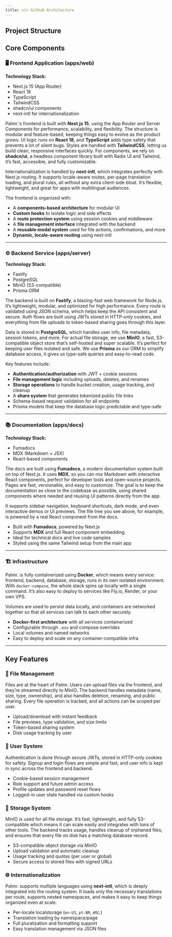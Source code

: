 ```yaml
---
title: </> Github Architecture
---
```



## Project Structure

<Files>
  <Folder name="apps" defaultOpen>
    <Folder name="docs" >
      <File name="all documentation files" />
    </Folder>
    <Folder name="server" >
      <File name="all backend files" />
    </Folder>
    <Folder name="web" >
      <File name="all frontend files" />
    </Folder>
  </Folder>
  <File name="other project files" />
</Files>


## Core Components

### 🖥️ Frontend Application (apps/web)

 **Technology Stack:**

- Next.js 15 (App Router)
- React 18
- TypeScript
- TailwindCSS
- shadcn/ui components
- next-intl for internationalization

Palmr.'s frontend is built with **Next.js 15**, using the App Router and Server Components for performance, scalability, and flexibility. The structure is modular and feature-based, keeping things easy to evolve as the product grows. UI logic runs on **React 18**, and **TypeScript** adds type safety that prevents a lot of silent bugs. Styles are handled with **TailwindCSS**, letting us build clean, responsive interfaces quickly. For components, we rely on **shadcn/ui**, a headless component library built with Radix UI and Tailwind, it’s fast, accessible, and fully customizable.

Internationalization is handled by **next-intl**, which integrates perfectly with Next.js routing. It supports locale-aware routes, per-page translation loading, and plural rules, all without any extra client-side bloat. It’s flexible, lightweight, and great for apps with multilingual audiences.

The frontend is organized with:

- A **components-based architecture** for modular UI  
- **Custom hooks** to isolate logic and side effects  
- A **route protection system** using session cookies and middleware  
- A **file management interface** integrated with the backend  
- A **reusable modal system** used for file actions, confirmations, and more  
- **Dynamic, locale-aware routing** using next-intl  

---

### ⚙️ Backend Service (apps/server)

 **Technology Stack:**

- Fastify
- PostgreSQL
- MinIO (S3-compatible)
- Prisma ORM

The backend is built on **Fastify**, a blazing-fast web framework for Node.js. It’s lightweight, modular, and optimized for high performance. Every route is validated using JSON schema, which helps keep the API consistent and secure. Auth flows are built using JWTs stored in HTTP-only cookies, and everything from file uploads to token-based sharing goes through this layer.

Data is stored in **PostgreSQL**, which handles user info, file metadata, session tokens, and more. For actual file storage, we use **MinIO**, a fast, S3-compatible object store that’s self-hosted and super scalable. It’s perfect for keeping user files isolated and safe. We use **Prisma** as our ORM to simplify database access, it gives us type-safe queries and easy-to-read code.

Key features include:

- **Authentication/authorization** with JWT + cookie sessions  
- **File management logic** including uploads, deletes, and renames  
- **Storage operations** to handle bucket creation, usage tracking, and cleanup  
- A **share system** that generates tokenized public file links  
- Schema-based request validation for all endpoints  
- Prisma models that keep the database logic predictable and type-safe  

--- 

### 📚 Documentation (apps/docs)

 **Technology Stack:**

- Fumadocs
- MDX (Markdown + JSX)
- React-based components

The docs are built using **Fumadocs**, a modern documentation system built on top of Next.js. It uses **MDX**, so you can mix Markdown with interactive React components, perfect for developer tools and open-source projects. Pages are fast, versionable, and easy to customize. The goal is to keep the documentation as close to the codebase as possible, using shared components where needed and reusing UI patterns directly from the app.

It supports sidebar navigation, keyboard shortcuts, dark mode, and even interactive demos or UI previews. The file tree you see above, for example, is powered by a real React component from the docs.

- Built with **Fumadocs**, powered by Next.js  
- Supports **MDX** and full React component embedding  
- Ideal for technical docs and live code samples  
- Styled using the same Tailwind setup from the main app  

--- 

### 🏗️ Infrastructure

Palmr. is fully containerized using **Docker**, which means every service: frontend, backend, database, storage, runs in its own isolated environment. With `docker-compose`, the whole stack spins up locally with a single command. It’s also easy to deploy to services like Fly.io, Render, or your own VPS.

Volumes are used to persist data locally, and containers are networked together so that all services can talk to each other securely.

- **Docker-first architecture** with all services containerized  
- Configurable through `.env` and compose overrides  
- Local volumes and named networks  
- Easy to deploy and scale on any container-compatible infra  

--- 

## Key Features

### 📂 File Management

Files are at the heart of Palmr. Users can upload files via the frontend, and they’re streamed directly to MinIO. The backend handles metadata (name, size, type, ownership), and also handles deletion, renaming, and public sharing. Every file operation is tracked, and all actions can be scoped per user.

- Upload/download with instant feedback  
- File previews, type validation, and size limits  
- Token-based sharing system  
- Disk usage tracking by user  

### 👤 User System

Authentication is done through secure JWTs, stored in HTTP-only cookies for safety. Signup and login flows are simple and fast, and user info is kept in sync across the frontend and backend.

- Cookie-based session management  
- Role support and future admin access  
- Profile updates and password reset flows  
- Logged-in user state handled via custom hooks  

### 💾 Storage System

MinIO is used for all file storage. It’s fast, lightweight, and fully S3-compatible which means it can scale easily and integrates with tons of other tools. The backend tracks usage, handles cleanup of orphaned files, and ensures that every file on disk has a matching database record.

- S3-compatible object storage via MinIO  
- Upload validation and automatic cleanup  
- Usage tracking and quotas (per user or global)  
- Secure access to stored files with signed URLs  

### 🌐 Internationalization 

Palmr. supports multiple languages using **next-intl**, which is deeply integrated into the routing system. It loads only the necessary translations per route, supports nested namespaces, and makes it easy to keep things organized even at scale.

- Per-locale localstorage (`en-US`, `pt-BR`, etc.)  
- Translation loading by namespace/page  
- Full pluralization and formatting support  
- Easy translation management via JSON files  
